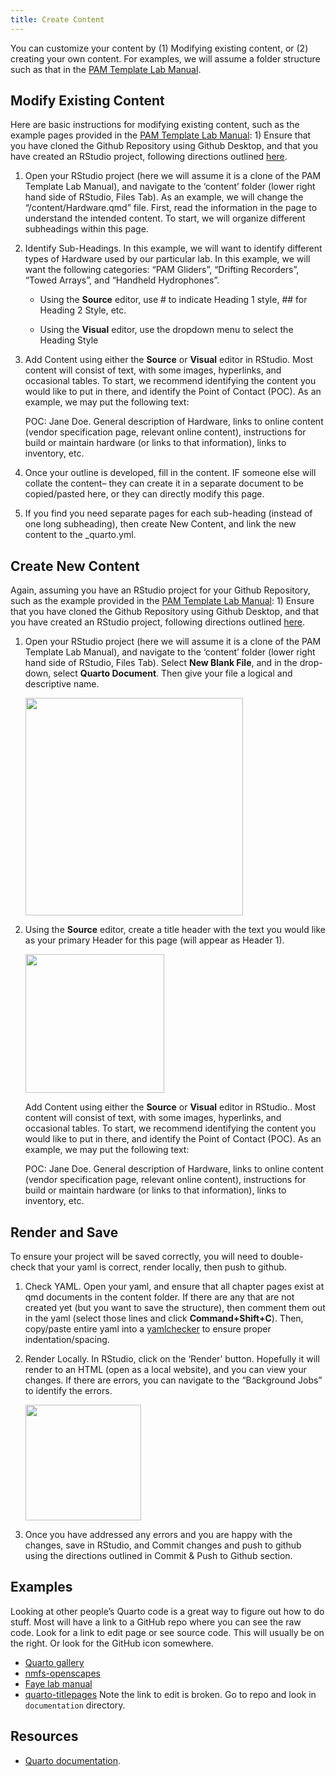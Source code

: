 ```yaml
---
title: Create Content
---
```


You can customize your content by (1) Modifying existing content, or (2) creating your own content. For examples, we will assume a folder structure such as that in the [PAM Template Lab Manual](https://github.com/nmfs-ost/PAM_template_lab_manual).

## Modify Existing Content

Here are basic instructions for modifying existing content, such as the example pages provided in the [PAM Template Lab Manual](https://github.com/nmfs-ost/PAM_template_lab_manual): 1) Ensure that you have cloned the Github Repository using Github Desktop, and that you have created an RStudio project, following directions outlined [here](https://sael-swfsc.github.io/OpenScience/content/GithubDesktop.html).

1)  Open your RStudio project (here we will assume it is a clone of the PAM Template Lab Manual), and navigate to the 'content' folder (lower right hand side of RStudio, Files Tab). As an example, we will change the "/content/Hardware.qmd" file. First, read the information in the page to understand the intended content. To start, we will organize different subheadings within this page.

2)  Identify Sub-Headings. In this example, we will want to identify different types of Hardware used by our particular lab. In this example, we will want the following categories: "PAM Gliders", "Drifting Recorders", "Towed Arrays", and "Handheld Hydrophones".

    -   Using the **Source** editor, use \# to indicate Heading 1 style, \## for Heading 2 Style, etc.

    -   Using the **Visual** editor, use the dropdown menu to select the Heading Style

3)  Add Content using either the **Source** or **Visual** editor in RStudio. Most content will consist of text, with some images, hyperlinks, and occasional tables. To start, we recommend identifying the content you would like to put in there, and identify the Point of Contact (POC). As an example, we may put the following text:

    POC: Jane Doe. General description of Hardware, links to online content (vendor specification page, relevant online content), instructions for build or maintain hardware (or links to that information), links to inventory, etc.

4)  Once your outline is developed, fill in the content. IF someone else will collate the content– they can create it in a separate document to be copied/pasted here, or they can directly modify this page.

5)  If you find you need separate pages for each sub-heading (instead of one long subheading), then create New Content, and link the new content to the \_quarto.yml.

## Create New Content

Again, assuming you have an RStudio project for your Github Repository, such as the example provided in the [PAM Template Lab Manual](https://github.com/nmfs-ost/PAM_template_lab_manual): 1) Ensure that you have cloned the Github Repository using Github Desktop, and that you have created an RStudio project, following directions outlined [here](https://sael-swfsc.github.io/OpenScience/content/GithubDesktop.html).

1.  Open your RStudio project (here we will assume it is a clone of the PAM Template Lab Manual), and navigate to the 'content' folder (lower right hand side of RStudio, Files Tab). Select **New Blank File**, and in the drop-down, select **Quarto Document**. Then give your file a logical and descriptive name.

    ![](images/newQuartoDoc.JPG){width="348"}

2.  Using the **Source** editor, create a title header with the text you would like as your primary Header for this page (will appear as Header 1).

    ![](images/newPageTitle.JPG){width="222"}

    Add Content using either the **Source** or **Visual** editor in RStudio.. Most content will consist of text, with some images, hyperlinks, and occasional tables. To start, we recommend identifying the content you would like to put in there, and identify the Point of Contact (POC). As an example, we may put the following text:

    POC: Jane Doe. General description of Hardware, links to online content (vendor specification page, relevant online content), instructions for build or maintain hardware (or links to that information), links to inventory, etc.

## Render and Save

To ensure your project will be saved correctly, you will need to double-check that your yaml is correct, render locally, then push to github.

1.  Check YAML. Open your yaml, and ensure that all chapter pages exist at qmd documents in the content folder. If there are any that are not created yet (but you want to save the structure), then comment them out in the yaml (select those lines and click **Command+Shift+C**). Then, copy/paste entire yaml into a [yamlchecker](https://yamlchecker.com/) to ensure proper indentation/spacing.

2.  Render Locally. In RStudio, click on the 'Render' button. Hopefully it will render to an HTML (open as a local website), and you can view your changes. If there are errors, you can navigate to the "Background Jobs" to identify the errors.

    ![](images/render.JPG){width="185"}

3.  Once you have addressed any errors and you are happy with the changes, save in RStudio, and Commit changes and push to github using the directions outlined in Commit & Push to Github section.

## Examples

Looking at other people's Quarto code is a great way to figure out how to do stuff. Most will have a link to a GitHub repo where you can see the raw code. Look for a link to edit page or see source code. This will usually be on the right. Or look for the GitHub icon somewhere.

-   [Quarto gallery](https://quarto.org/docs/gallery/)
-   [nmfs-openscapes](https://nmfs-openscapes.github.io/)
-   [Faye lab manual](https://thefaylab.github.io/lab-manual/)
-   [quarto-titlepages](https://nmfs-opensci.github.io/quarto_titlepages/) Note the link to edit is broken. Go to repo and look in `documentation` directory.

## Resources

-   [Quarto documentation](https://quarto.org/docs/guide/).
